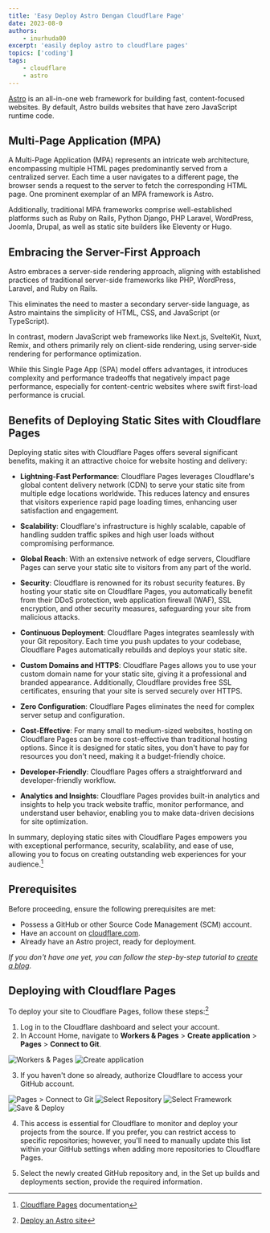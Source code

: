 ```yaml
---
title: 'Easy Deploy Astro Dengan Cloudflare Page'
date: 2023-08-0
authors:
    - inurhuda00
excerpt: 'easily deploy astro to cloudflare pages'
topics: ['coding']
tags:
    - cloudflare
    - astro
---
```


[Astro](http://astro.build) is an all-in-one web framework for building fast, content-focused websites. By default, Astro builds websites that have zero JavaScript runtime code.

## Multi-Page Application (MPA)

A Multi-Page Application (MPA) represents an intricate web architecture, encompassing multiple HTML pages predominantly served from a centralized server. Each time a user navigates to a different page, the browser sends a request to the server to fetch the corresponding HTML page. One prominent exemplar of an MPA framework is Astro.

Additionally, traditional MPA frameworks comprise well-established platforms such as Ruby on Rails, Python Django, PHP Laravel, WordPress, Joomla, Drupal, as well as static site builders like Eleventy or Hugo.

## Embracing the Server-First Approach

Astro embraces a server-side rendering approach, aligning with established practices of traditional server-side frameworks like PHP, WordPress, Laravel, and Ruby on Rails.

This eliminates the need to master a secondary server-side language, as Astro maintains the simplicity of HTML, CSS, and JavaScript (or TypeScript).

In contrast, modern JavaScript web frameworks like Next.js, SvelteKit, Nuxt, Remix, and others primarily rely on client-side rendering, using server-side rendering for performance optimization.

While this Single Page App (SPA) model offers advantages, it introduces complexity and performance tradeoffs that negatively impact page performance, especially for content-centric websites where swift first-load performance is crucial.

## Benefits of Deploying Static Sites with Cloudflare Pages

Deploying static sites with Cloudflare Pages offers several significant benefits, making it an attractive choice for website hosting and delivery:

-   **Lightning-Fast Performance**: Cloudflare Pages leverages Cloudflare's global content delivery network (CDN) to serve your static site from multiple edge locations worldwide. This reduces latency and ensures that visitors experience rapid page loading times, enhancing user satisfaction and engagement.

-   **Scalability**: Cloudflare's infrastructure is highly scalable, capable of handling sudden traffic spikes and high user loads without compromising performance.

-   **Global Reach**: With an extensive network of edge servers, Cloudflare Pages can serve your static site to visitors from any part of the world.

-   **Security**: Cloudflare is renowned for its robust security features. By hosting your static site on Cloudflare Pages, you automatically benefit from their DDoS protection, web application firewall (WAF), SSL encryption, and other security measures, safeguarding your site from malicious attacks.

-   **Continuous Deployment**: Cloudflare Pages integrates seamlessly with your Git repository. Each time you push updates to your codebase, Cloudflare Pages automatically rebuilds and deploys your static site.

-   **Custom Domains and HTTPS**: Cloudflare Pages allows you to use your custom domain name for your static site, giving it a professional and branded appearance. Additionally, Cloudflare provides free SSL certificates, ensuring that your site is served securely over HTTPS.

-   **Zero Configuration**: Cloudflare Pages eliminates the need for complex server setup and configuration.

-   **Cost-Effective**: For many small to medium-sized websites, hosting on Cloudflare Pages can be more cost-effective than traditional hosting options. Since it is designed for static sites, you don't have to pay for resources you don't need, making it a budget-friendly choice.

-   **Developer-Friendly**: Cloudflare Pages offers a straightforward and developer-friendly workflow.

-   **Analytics and Insights**: Cloudflare Pages provides built-in analytics and insights to help you track website traffic, monitor performance, and understand user behavior, enabling you to make data-driven decisions for site optimization.

In summary, deploying static sites with Cloudflare Pages empowers you with exceptional performance, security, scalability, and ease of use, allowing you to focus on creating outstanding web experiences for your audience.[^1]

[^1]: [Cloudflare Pages](https://developers.cloudflare.com/pages/) documentation

## Prerequisites

Before proceeding, ensure the following prerequisites are met:

-   Possess a GitHub or other Source Code Management (SCM) account.
-   Have an account on [cloudflare.com](http://cloudflare.com).
-   Already have an Astro project, ready for deployment.

_If you don't have one yet, you can follow the step-by-step tutorial to [create a blog](https://docs.astro.build/en/tutorial/0-introduction/)_.

## Deploying with Cloudflare Pages

To deploy your site to Cloudflare Pages, follow these steps:[^2]

1. Log in to the Cloudflare dashboard and select your account.
2. In Account Home, navigate to **Workers & Pages** > **Create application** > **Pages** > **Connect to Git**.

![Workers & Pages](@/assets/blog/easy-deploy-astro-static-dengan-cloudflare-page/worker-and-page.png 'Workers & Pages')
![Create application](@/assets/blog/easy-deploy-astro-static-dengan-cloudflare-page/create-application.png 'Create application')

3. If you haven't done so already, authorize Cloudflare to access your GitHub account.

![Pages > Connect to Git](@/assets/blog/easy-deploy-astro-static-dengan-cloudflare-page/connect-git.png 'Pages > Connect to Git')
![Select Repository](@/assets/blog/easy-deploy-astro-static-dengan-cloudflare-page/select-repository.png 'Select Repository')
![Select Framework](@/assets/blog/easy-deploy-astro-static-dengan-cloudflare-page/select-framework-preset.png 'Select Framework')
![Save & Deploy ](@/assets/blog/easy-deploy-astro-static-dengan-cloudflare-page/save-and-deploy.png 'Save & Deploy ')

4. This access is essential for Cloudflare to monitor and deploy your projects from the source. If you prefer, you can restrict access to specific repositories; however, you'll need to manually update this list within your GitHub settings when adding more repositories to Cloudflare Pages.

5. Select the newly created GitHub repository and, in the Set up builds and deployments section, provide the required information.

[^2]: [Deploy an Astro site](https://developers.cloudflare.com/pages/framework-guides/deploy-an-astro-site/#use-bindings-in-your-astro-application)
